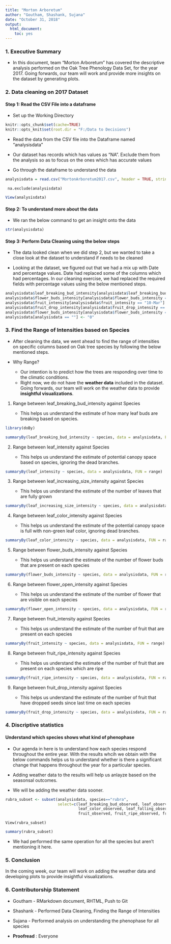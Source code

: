 ```yaml
---
title: "Morton Arboretum"
author: "Goutham, Shashank, Sujana"
date: "October 31, 2018"
output: 
  html_document:
    toc: yes
---
```



### 1. Executive Summary

* In this document, team “Morton Arboretum” has covered the descriptive analysis performed on the Oak Tree Phenology Data Set, for the year 2017. Going forwards, our team will work and provide more insights on the dataset by generating plots.

### 2. Data cleaning on 2017 Dataset

#### Step 1: Read the CSV File into a dataframe

* Set up the Working Directory

```r
knitr::opts_chunk$set(cache=TRUE)
knitr::opts_knit$set(root.dir = "F:/Data to Decisions") 
```

* Read the data from the CSV file into the Dataframe named “analysisdata”

* Our dataset has records which has values as “NA”. Exclude them from the analysis so as to focus on the ones which has accurate values

* Go through the dataframe to understand the data

```r

analysisdata = read.csv("MortonArboretum2017.csv", header = TRUE, stringsAsFactors = FALSE)

```
     na.exclude(analysisdata)
```r

View(analysisdata)

```

#### Step 2: To understand more about the data

* We ran the below command to get an insight onto the data

```r
str(analysisdata)
```

#### Step 3: Perform Data Cleaning using the below steps

* The data looked clean when we did step 2, but we wanted to take a close look at the dataset to understand if needs to be cleaned 

* Looking at the dataset, we figured out that we had a mix up with Date and percentage values. Date had replaced some of the columns which had percentages. In our cleaning exercise, we had replaced the required fields with percentage values using the below mentioned steps.

```r
analysisdata$leaf_breaking_bud_intensity[analysisdata$leaf_breaking_bud_intensity == "10-Mar"] <- "03-10"
analysisdata$flower_buds_intensity[analysisdata$flower_buds_intensity == "10-Mar"] <- "03-10"
analysisdata$fruit_intensity[analysisdata$fruit_intensity == "10-Mar"] <- "03-10"
analysisdata$fruit_drop_intensity[analysisdata$fruit_drop_intensity == "10-Mar"] <- "03-10"
analysisdata$flower_buds_intensity[analysisdata$flower_buds_intensity == "43169.00"] <- "03-10"
analysisdata[analysisdata == ""] <- "0"
```


### 3. Find the Range of Intensities based on Species

* After cleaning the data, we went ahead to find the range of intensities on specific columns based on Oak tree species by following the below mentioned steps.

* Why Range?
    
    + Our intention is to predict how the trees are responding over time to the climatic conditions.
    + Right now, we do not have the **weather data** included in the dataset. Going forwards, our team will work on the weather data to provide **insightful visualizations**.
    

1. Range between leaf_breaking_bud_intensity against Species

    + This helps us understand the estimate of how many leaf buds are breaking based on species. 

```r
library(doBy)

summaryBy(leaf_breaking_bud_intensity ~ species, data = analysisdata, FUN = range)

```

2. Range between leaf_intensity against Species

    + This helps us understand the estimate of potential canopy space based on species, ignoring the dead branches.
    
```r

summaryBy(leaf_intensity ~ species, data = analysisdata, FUN = range)

```


3. Range between leaf_increasing_size_intensity against Species

    + This helps us understand the estimate of the number of leaves that are fully grown
    
```r

summaryBy(leaf_increasing_size_intensity ~ species, data = analysisdata, FUN = range)

```
    
    
4. Range between leaf_color_intensity against Species

    + This helps us understand the estimate of the potential canopy space is full with non-green leaf color, ignoring dead branches.

    
```r

summaryBy(leaf_color_intensity ~ species, data = analysisdata, FUN = range)

```

    
5. Range between flower_buds_intensity against Species

    + This helps us understand the estimate of the number of flower buds that are present on each species

    
```r

summaryBy(flower_buds_intensity ~ species, data = analysisdata, FUN = range)

```

6. Range between flower_open_intensity against Species

    + This helps us understand the estimate of the number of flower that are visible on each species

    
```r

summaryBy(flower_open_intensity ~ species, data = analysisdata, FUN = range)

```

7. Range between fruit_intensity against Species

    + This helps us understand the estimate of the number of fruit that are present on each species

    
```r

summaryBy(fruit_intensity ~ species, data = analysisdata, FUN = range)

```

8. Range between fruit_ripe_intensity against Species

    + This helps us understand the estimate of the number of fruit that are present on each species which are ripe

    
```r

summaryBy(fruit_ripe_intensity ~ species, data = analysisdata, FUN = range)

```


9. Range between fruit_drop_intensity against Species

    + This helps us understand the estimate of the number of fruit that have dropped seeds since last time on each species

    
```r

summaryBy(fruit_drop_intensity ~ species, data = analysisdata, FUN = range)

```

### 4. Discriptive statistics

#### Understand which species shows what kind of phenophase

* Our agenda in here is to understand how each species respond throughout the entire year. With the results whcih we obtain with the below commands helps us to understand whether is there a significant change that happens throughout the year for a particular species.

* Adding weather data to the results will help us anlayze based on the seasonsal outcomes.

* We will be adding the weather data sooner. 

```r
rubra_subset <- subset(analysisdata, species=="rubra",
                       select=c(leaf_breaking_bud_observed, leaf_observed, leaf_increasing_size_observed, 
                                leaf_color_observed, leaf_falling_observed, flower_buds_observed, flower_open_observed, 
                                fruit_observed, fruit_ripe_observed, fruit_drop_observed))

```

    View(rubra_subset)

```r

summary(rubra_subset)

```
    
* We had performed the same operation for all the species but aren't mentioning it here.


### 5. Conclusion

In the coming week, our team will work on adding the weather data and developing plots to provide insightful visualizations.


### 6. Contributorship Statement

* Goutham - RMarkdown document, RHTML, Push to Git
* Shashank - Performed Data Cleaning, Finding the Range of Intensities
* Sujana - Performed analysis on understanding the phenophase for all species

* **Proofread** : Everyone


